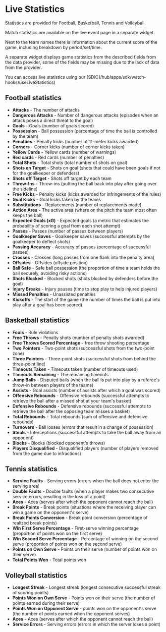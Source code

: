 
# Live Statistics

Statistics are provided for Football, Basketball, Tennis and Volleyball.

Match statistics are available on the live event page in a separate widget.

Next to the team names there is information about the current score of the game, including breakdown by period/set/time.

A separate widget displays game statistics from the described fields from the data provider, some of the fields may be missing due to the lack of data from the provider.


<Callout type="info">
  You can access live statistics using our [SDK](/hub/apps/sdk/watch-hooks/useLiveStatistics)
</Callout>

## Football statistics

- <b>Attacks</b> - The number of attacks
- <b>Dangerous Attacks</b> - Number of dangerous attacks (episodes when an attack poses a direct threat to the goal)
- <b>Goals</b> - Goals (number of goals scored)
- <b>Possession</b> - Ball possession (percentage of time the ball is controlled by the team)
- <b>Penalties</b> - Penalty kicks (number of 11-meter kicks awarded)
- <b>Corners</b> - Corner kicks (number of corner kicks taken)
- <b>Yellow Cards</b> - Yellow cards (number of warnings)
- <b>Red cards</b> - Red cards (number of penalties)
- <b>Total Shots</b> - Total shots (total number of shots on goal)
- <b>Shots on Target</b> - Shots on goal (shots that could have been goals if not for the goalkeeper or defenders)
- <b>Shots off Target</b> - Shots off target by each team
- <b>Throw-Ins</b> - Throw-ins (putting the ball back into play after going over the sideline)
- <b>Free Kicks</b> - Penalty kicks (kicks awarded for infringements of the rules)
- <b>Goal Kicks</b> - Goal kicks taken by the teams
- <b>Substitutions</b> - Replacements (number of replacements made)
- <b>Action Area</b> - The active area (where on the pitch the team most often keeps the ball)
- <b>Expected Goals (xG)</b> - Expected goals (a metric that estimates the probability of scoring a goal from each shot attempt)
- <b>Passes</b> - Passes (number of passes between players)
- <b>Goalkeeper Saves</b> - Goalkeeper saves (successful attempts by the goalkeeper to deflect shots)
- <b>Passing Accuracy</b> - Accuracy of passes (percentage of successful passes)
- <b>Crosses</b> - Crosses (long passes from one flank into the penalty area)
- <b>Offsides</b> - Offsides (offside position)
- <b>Ball Safe</b> - Safe ball possession (the proportion of time a team holds the ball securely, avoiding risky actions)
- <b>Shots Blocked</b> - Blocked shots (shots blocked by defenders before the goal)
- <b>Injury Breaks</b> - Injury pauses (time to stop play to help injured players)
- <b>Missed Penalties</b> - Unassisted penalties
- <b>Kickoffs</b> - The start of the game (the number of times the ball is put into play after a goal has been scored)

## Basketball statistics

- <b>Fouls</b> - Rule violations
- <b>Free Throws</b> - Penalty shots (number of penalty shots awarded)
- <b>Free Throws Scored Percentage</b> - free throw shooting percentage
- <b>Two Pointers</b> - Two-point shots (successful shots from the two-point zone)
- <b>Three Pointers</b> - Three-point shots (successful shots from behind the three-point line)
- <b>Timeouts Taken</b> - Timeouts taken (number of timeouts used)
- <b>Timeouts Remaining</b> - The remaining timeouts
- <b>Jump Balls</b> - Disputed balls (when the ball is put into play by a referee's throw-in between players of the teams)
- <b>Assists</b> - Goal assists (number of assists after which a goal was scored)
- <b>Offensive Rebounds</b> - Offensive rebounds (successful attempts to retrieve the ball after a missed shot at your team's basket)
- <b>Defensive Rebounds</b> - Defensive rebounds (successful attempts to retrieve the ball after the opposing team misses a basket)
- <b>Total Rebounds</b> - Total rebounds (sum of offensive and defensive rebounds)
- <b>Turnovers</b> - Ball losses (errors that result in a change of possession)
- <b>Steals</b> - Interceptions (successful attempts to take the ball away from an opponent)
- <b>Blocks</b> - Blocks (blocked opponent's throws)
- <b>Players Disqualified</b> - Disqualified players (number of players removed from the game due to infractions)

## Tennis statistics

- <b>Service Faults</b> - Serving errors (errors when the ball does not enter the serving area)
- <b>Double Faults</b> - Double faults (when a player makes two consecutive service errors, resulting in the loss of a point)
- <b>Aces</b> - Aces (serves after which the opponent cannot reach the ball)
- <b>Break Points</b> - Break points (situations where the receiving player can win a game on the opponent's serve)
- <b>Break Points Conversion</b> - Break point conversion (percentage of realized break points)
- <b>Win First Serve Percentage</b> - First-serve winning percentage (proportion of points won on the first serve)
- <b>Win Second Serve Percentage</b> - Percentage of winning on the second serve (proportion of points won on the second serve)
- <b>Points on Own Serve</b> - Points on their serve (number of points won on their serve)
- <b>Total Points Won</b> - Total points won


## Volleyball statistics

- <b>Longest Streak</b> - Longest streak (longest consecutive successful streak of scoring points)
- <b>Points Won on Own Serve</b> - Points won on their serve (the number of points earned during their serve)
- <b>Points Won on Opponent Serve</b> - points won on the opponent's serve (the number of points earned when the opponent serves)
- <b>Aces</b> - Aces (serves after which the opponent cannot reach the ball)
- <b>Service Errors</b> - Serving errors (errors in which the server loses a point)

